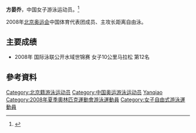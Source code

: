 {{noteTA|G1=Aquatics}}
{{Infobox Swimmer
| swimmername    = 方晏乔
| image          = 
| imagesize      = 
| caption        = 
| fullname       =   
| nationality    = {{PRC}}
| strokes        = [[自由泳|自由泳]]
| club           = 
| collegeteam    = 
| birth_date      = {{birth_date_and_age|1989|1|18}}<ref name="伦敦奥运"/>
| birth_place     = {{CHN}}[[北京市|北京市]]
| height         = {{height|m=1.73}}<ref name="伦敦奥运"/>
| weight         = {{weight|kg=69}}<ref name="伦敦奥运"/> 
| medaltemplates =
{{MedalSport|女子[[游泳|游泳]]}}
{{MedalCountry | {{CHN}} }}
}}
'''方晏乔'''{{BD|1989年|1月18日|catIdx=Fang Yanqiao}}，中国女子游泳运动员。<ref name="伦敦奥运">{{cite web|title=2008北京奥运会中国体育代表团成员名录 - 方晏乔|url=http://2008teamchina.olympic.cn/index.php/personview/persons/5367|access-date=2009-09-04|archive-date=2020-05-12|archive-url=https://web.archive.org/web/20200512054332/http://2008teamchina.olympic.cn/index.php/personview/persons/5367|dead-url=no}}{{zh-cn}}</ref>

2008年[[2008年夏季奥林匹克运动会|北京奥运会]]中国体育代表团成员、主攻长距离自由泳。

== 主要成绩 ==
* 2008年 国际泳联公开水域世锦赛 女子10公里马拉松 第12名

==參考資料==
{{Reflist}}

{{游泳人物小作品}}
{{2008 China Olympic Swimming Team}}

{{DEFAULTSORT:Fang Yanqiao}}
[[Category:北京籍游泳运动员|Category:北京籍游泳运动员]]
[[Category:中国奥运游泳运动员|Category:中国奥运游泳运动员]]
[[Category:方姓|Yanqiao]]
[[Category:2008年夏季奧林匹克運動會游泳運動員|Category:2008年夏季奧林匹克運動會游泳運動員]]
[[Category:女子自由式游泳運動員|Category:女子自由式游泳運動員]]